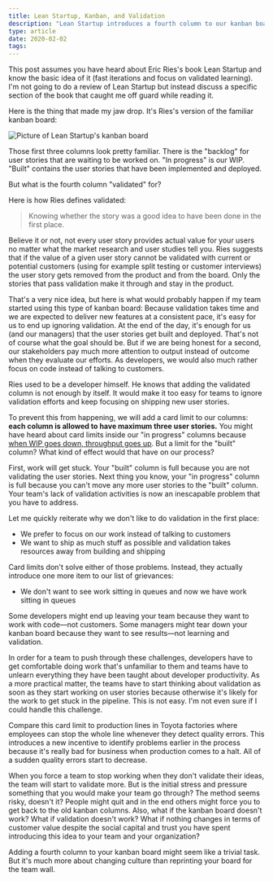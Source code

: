 ```yaml
---
title: Lean Startup, Kanban, and Validation
description: "Lean Startup introduces a fourth column to our kanban boards: validated"
type: article
date: 2020-02-02
tags:
---
```


This post assumes you have heard about Eric Ries's book Lean Startup and know the basic idea of it (fast iterations and focus on validated learning). I'm not going to do a review of Lean Startup but instead discuss a specific section of the book that caught me off guard while reading it.

Here is the thing that made my jaw drop. It's Ries's version of the familiar kanban board:

![Picture of Lean Startup's kanban board](./../assets/lean-startup-kanban.png)

Those first three columns look pretty familiar. There is the "backlog" for user stories that are waiting to be worked on. "In progress" is our WIP. "Built" contains the user stories that have been implemented and deployed.

But what is the fourth column "validated" for?

Here is how Ries defines validated:

> Knowing whether the story was a good idea to have been done in the first place.

Believe it or not, not every user story provides actual value for your users no matter what the market research and user studies tell you. Ries suggests that if the value of a given user story cannot be validated with current or potential customers (using for example split testing or customer interviews) the user story gets removed from the product and from the board. Only the stories that pass validation make it through and stay in the product.

That's a very nice idea, but here is what would probably happen if my team started using this type of kanban board: Because validation takes time and we are expected to deliver new features at a consistent pace, it's easy for us to end up ignoring validation. At the end of the day, it's enough for us (and our managers) that the user stories get built and deployed. That's not of course what the goal should be. But if we are being honest for a second, our stakeholders pay much more attention to output instead of outcome when they evaluate our efforts. As developers, we would also much rather focus on code instead of talking to customers.

Ries used to be a developer himself. He knows that adding the validated column is not enough by itself. It would make it too easy for teams to ignore validation efforts and keep focusing on shipping new user stories.

To prevent this from happening, we will add a card limit to our columns: **each column is allowed to have maximum three user stories.** You might have heard about card limits inside our "in progress" columns because [when WIP goes down, throughput goes up](/posts/limit-your-wip/). But a limit for the "built" column? What kind of effect would that have on our process?

First, work will get stuck. Your "built" column is full because you are not validating the user stories. Next thing you know, your "in progress" column is full because you can't move any more user stories to the "built" column. Your team's lack of validation activities is now an inescapable problem that you have to address.

Let me quickly reiterate why we don't like to do validation in the first place:

- We prefer to focus on our work instead of talking to customers
- We want to ship as much stuff as possible and validation takes resources away from building and shipping

Card limits don't solve either of those problems. Instead, they actually introduce one more item to our list of grievances:

- We don't want to see work sitting in queues and now we have work sitting in queues

Some developers might end up leaving your team because they want to work with code—not customers. Some managers might tear down your kanban board because they want to see results—not learning and validation.

In order for a team to push through these challenges, developers have to get comfortable doing work that's unfamiliar to them and teams have to unlearn everything they have been taught about developer productivity. As a more practical matter, the teams have to start thinking about validation as soon as they start working on user stories because otherwise it's likely for the work to get stuck in the pipeline. This is not easy. I'm not even sure if I could handle this challenge.

Compare this card limit to production lines in Toyota factories where employees can stop the whole line whenever they detect quality errors. This introduces a new incentive to identify problems earlier in the process because it's really bad for business when production comes to a halt. All of a sudden quality errors start to decrease.

When you force a team to stop working when they don't validate their ideas, the team will start to validate more. But is the initial stress and pressure something that you would make your team go through? The method seems risky, doesn't it? People might quit and in the end others might force you to get back to the old kanban columns. Also, what if the kanban board doesn't work? What if validation doesn't work? What if nothing changes in terms of customer value despite the social capital and trust you have spent introducing this idea to your team and your organization?

Adding a fourth column to your kanban board might seem like a trivial task. But it's much more about changing culture than reprinting your board for the team wall.
